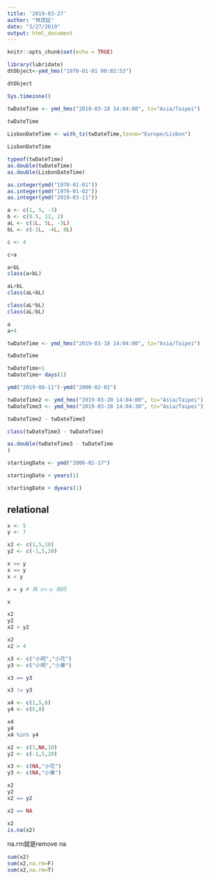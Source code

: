 ```yaml
---
title: '2019-03-27'
author: "林茂廷"
date: "3/27/2019"
output: html_document
---
```


```r
knitr::opts_chunk$set(echo = TRUE)
```

```r
library(lubridate)
dtObject<-ymd_hms("1970-01-01 00:02:53") 
```

```r
dtObject
```

```r
Sys.timezone()
```

```r
twDateTime <- ymd_hms("2019-03-18 14:04:00", tz="Asia/Taipei")
 
twDateTime
```

```r
LisbonDateTime <- with_tz(twDateTime,tzone="Europe/Lisbon")

LisbonDateTime
```

```r
typeof(twDateTime)
as.double(twDateTime)
as.double(LisbonDateTime)
```

```r
as.integer(ymd("1970-01-01"))
as.integer(ymd("1970-01-02"))
as.integer(ymd("2019-03-11"))
```


```r
a <- c(1, 5, -3)
b <- c(0.5, 12, 2)
aL <- c(1L, 5L, -3L)
bL <- c(-2L, -4L, 8L)
```

```r
c <- 4

c+a
```




```r
a+bL
class(a+bL)

aL+bL
class(aL+bL)

class(aL*bL)
class(aL/bL)
```

```r
a
a+4
```

```r
twDateTime <- ymd_hms("2019-03-18 14:04:00", tz="Asia/Taipei")
```

```r
twDateTime

twDateTime+1
twDateTime+ days(1)
```



```r
ymd("2019-08-11")-ymd("2000-02-01")
```


```r
twDateTime2 <- ymd_hms("2019-03-20 14:04:00", tz="Asia/Taipei")
twDateTime3 <- ymd_hms("2019-03-20 14:04:30", tz="Asia/Taipei")

```

```r
twDateTime2 - twDateTime3
```

```r
class(twDateTime3 - twDateTime)
```

```r
as.double(twDateTime3 - twDateTime
)
```

```r
startingDate <- ymd("2000-02-17")
```

```r
startingDate + years(1)
```

```r
startingDate + dyears(1)
```

## relational

```r
x <- 5
y <- 7

x2 <- c(1,5,10)
y2 <- c(-1,5,20)
```

```r
x >= y
x == y
x < y
```

```r

x = y # 與 x<-y 相同

x
```


```r
x2 
y2
x2 < y2
```


```r
x2
x2 > 4
```

```r
x3 <- c("小明","小花")
y3 <- c("小明","小華")
```

```r
x3 == y3
```

```r
x3 != y3
```


```r
x4 <- c(1,5,8)
y4 <- c(5,8)

x4
y4
x4 %in% y4
```

```r
x2 <- c(1,NA,10)
y2 <- c(-1,5,20)

x3 <- c(NA,"小花")
y3 <- c(NA,"小華")
```


```r
x2
y2
x2 == y2
```

```r
x2 == NA
```

```r
x2
is.na(x2)
```


na.rm就是remove na
```r
sum(x2)
sum(x2,na.rm=F)
sum(x2,na.rm=T)
```

